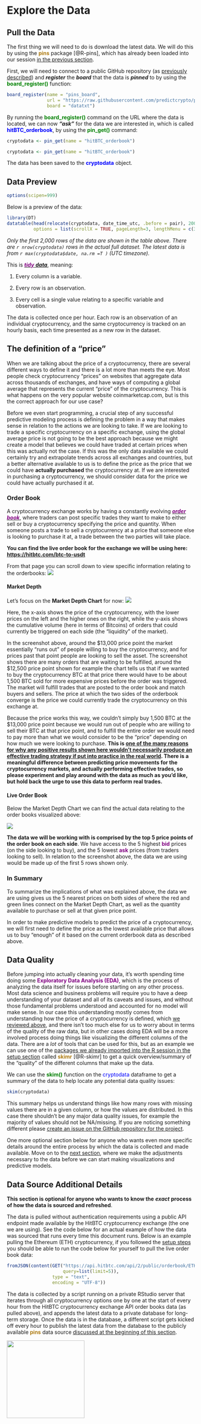 # Explore the Data {#explore-data}

## Pull the Data {#pull-the-data}

The first thing we will need to do is download the latest data. We will do this by using the [**pins**]{style="color: #ae7b11;"} package [@R-pins], which has already been loaded into our session [in the previous section](#installing-and-loading-packages).

First, we will need to connect to a public GitHub repository (as [previously described](#github)) and ***register*** the ***board*** that the data is ***pinned*** to by using the [**board\_register()**]{style="color: green;"} function:

```r
board_register(name = "pins_board", 
               url = "https://raw.githubusercontent.com/predictcrypto/pins/master/", 
               board = "datatxt")
```

By running the [**board\_register()**]{style="color: green;"} command on the URL where the data is located, we can now ***"ask"*** for the data we are interested in, which is called [**hitBTC\_orderbook**]{style="color: blue;"}, by using the [**pin\_get()**]{style="color: green;"} command:

```r
cryptodata <- pin_get(name = "hitBTC_orderbook")
```

<!-- Couldn't hide the progress bar so split it into a hidden code chunk instead -->

```r
cryptodata <- pin_get(name = "hitBTC_orderbook")
```

The data has been saved to the [**cryptodata**]{style="color: blue;"} object.

## Data Preview {#data-preview}

```r
options(scipen=999)
```

Below is a preview of the data:

```r
library(DT)
datatable(head(relocate(cryptodata, date_time_utc, .before = pair), 2000),  style = "default", 
          options = list(scrollX = TRUE, pageLength=3, lengthMenu = c(3, 5, 10)), rownames = F)
```

*Only the first 2,000 rows of the data are shown in the table above. There are `r nrow(cryptodata)` rows in the actual full dataset. The latest data is from `r max(cryptodata$date, na.rm =T )` (UTC timezone).*

This is [[***tidy***]{style="color: purple;"} ***data***](https://tidyr.tidyverse.org/articles/tidy-data.html), meaning:

1.  Every column is a variable.

2.  Every row is an observation.

3.  Every cell is a single value relating to a specific variable and observation.

The data is collected once per hour. Each row is an observation of an individual cryptocurrency, and the same cryptocurrency is tracked on an hourly basis, each time presented as a new row in the dataset.

## The definition of a "price" {#the-definition-of-a-price}

When we are talking about the price of a cryptocurrency, there are several different ways to define it and there is a lot more than meets the eye. Most people check cryptocurrency "prices" on websites that aggregate data across thousands of exchanges, and have ways of computing a global average that represents the current "price" of the cryptocurrency. This is what happens on the very popular website coinmarketcap.com, but is this the correct approach for our use case?

Before we even start programming, a crucial step of any successful predictive modeling process is defining the problem in a way that makes sense in relation to the actions we are looking to take. If we are looking to trade a specific cryptocurrency on a specific exchange, using the global average price is not going to be the best approach because we might create a model that believes we could have traded at certain prices when this was actually not the case. If this was the only data available we could certainly try and extrapolate trends across all exchanges and countries, but a better alternative available to us is to define the price as the price that we could have **actually purchased** the cryptocurrency at. If we are interested in purchasing a cryptocurrency, we should consider data for the price we could have actually purchased it at.

### Order Book

A cryptocurrency exchange works by having a constantly evolving [[***order book***]{style="color: purple;"}](https://www.investopedia.com/terms/o/order-book.asp), where traders can post specific trades they want to make to either sell or buy a cryptocurrency specifying the price and quantity. When someone posts a trade to sell a cryptocurrency at a price that someone else is looking to purchase it at, a trade between the two parties will take place.

**You can find the live order book for the exchange we will be using here: <https://hitbtc.com/btc-to-usdt>**

From that page you can scroll down to view specific information relating to the orderbooks: ![](images/orderbook_ex.PNG)

#### Market Depth

Let's focus on the **Market Depth Chart** for now: ![](images/market_depth_chart.PNG)

Here, the x-axis shows the price of the cryptocurrency, with the lower prices on the left and the higher ones on the right, while the y-axis shows the cumulative volume (here in terms of Bitcoins) of orders that could currently be triggered on each side (the "liquidity" of the market).

In the screenshot above, around the \$13,000 price point the market essentially "runs out" of people willing to buy the cryptocurrency, and for prices past that point people are looking to sell the asset. The screenshot shows there are many orders that are waiting to be fulfilled, around the \$12,500 price point shown for example the chart tells us that if we wanted to buy the cryptocurrency BTC at that price there would have to be about 1,500 BTC sold for more expensive prices before the order was triggered. The market will fulfill trades that are posted to the order book and match buyers and sellers. The price at which the two sides of the orderbook converge is the price we could currently trade the cryptocurrency on this exchange at.

Because the price works this way, we couldn't simply buy 1,500 BTC at the \$13,000 price point because we would run out of people who are willing to sell their BTC at that price point, and to fulfill the entire order we would need to pay more than what we would consider to be the "price" depending on how much we were looking to purchase. **This is [one of the many reasons for why any positive results shown here wouldn't necessarily produce an effective trading strategy if put into practice in the real world](#considerations). There is a meaningful difference between predicting price movements for the cryptocurrency markets, and actually performing effective trades, so please experiment and play around with the data as much as you'd like, but hold back the urge to use this data to perform real trades.**

#### Live Order Book

Below the Market Depth Chart we can find the actual data relating to the order books visualized above:

![](images/orderbook_ex_zoomed.PNG)

**The data we will be working with is comprised by the top 5 price points of the order book on each side**. We have access to the 5 highest [**bid**]{style="color: purple;"} prices (on the side looking to buy), and the 5 lowest [**ask**]{style="color: purple;"} prices (from traders looking to sell). In relation to the screenshot above, the data we are using would be made up of the first 5 rows shown only.

### In Summary

To summarize the implications of what was explained above, the data we are using gives us the 5 nearest prices on both sides of where the red and green lines connect on the Market Depth Chart, as well as the quantity available to purchase or sell at that given price point.

In order to make predictive models to predict the price of a cryptocurrency, we will first need to define the price as the lowest available price that allows us to buy "enough" of it based on the current orderbook data as described above.

## Data Quality {#data-quality}

Before jumping into actually cleaning your data, it's worth spending time doing some [**Exploratory Data Analysis (EDA)**]{style="color: purple;"}, which is the process of analyzing the data itself for issues before starting on any other process. Most data science and business problems will require you to have a deep understanding of your dataset and all of its caveats and issues, and without those fundamental problems understood and accounted for no model will make sense. In our case this understanding mostly comes from understanding how the price of a cryptocurrency is defined, which [we reviewed above](#the-definition-of-a-price), and there isn't too much else for us to worry about in terms of the quality of the raw data, but in other cases doing EDA will be a more involved process doing things like visualizing the different columns of the data. There are a *lot* of tools that can be used for this, but as an example we can use one of the [packages we already imported into the R session in the setup section](#installing-and-loading-packages) called [**skimr**]{style="color: #ae7b11;"} [@R-skimr] to get a quick overview/summary of the "quality" of the different columns that make up the data.

We can use the [**skim()**]{style="color: green;"} function on the [cryptodata]{style="color: blue;"} dataframe to get a summary of the data to help locate any potential data quality issues:

```r
skim(cryptodata)
```

This summary helps us understand things like how many rows with missing values there are in a given column, or how the values are distributed. In this case there shouldn't be any major data quality issues, for example the majority of values should not be NA/missing. If you are noticing something different please [create an issue on the GitHub repository for the project](https://github.com/ries9112/cryptocurrencyresearch-org/issues).

One more optional section below for anyone who wants even more specific details around the entire process by which the data is collected and made available. Move on to the [next section](#data-prep), where we make the adjustments necessary to the data before we can start making visualizations and predictive models.

## Data Source Additional Details

**This section is optional for anyone who wants to know the** ***exact*** **process of how the data is sourced and refreshed**.

The data is pulled without authentication requirements using a public API endpoint made available by the HitBTC cryptocurrency exchange (the one we are using). See the code below for an actual example of how the data was sourced that runs every time this document runs. Below is an example pulling the Ethereum (ETH) cryptocurrency, if you followed the [setup steps](#install-all-other-packages) you should be able to run the code below for yourself to pull the live order book data:

<!-- ```{r orderbooks_live_example_function} -->

<!-- get_response_content <- function(api_response) { -->

<!--   fromJSON(content(api_response, -->

<!--                    type = "text", -->

<!--                    encoding = "UTF-8"), -->

<!--           simplifyDataFrame = FALSE) -->

<!-- } -->

<!-- ``` -->

```r
fromJSON(content(GET("https://api.hitbtc.com/api/2/public/orderbook/ETHUSD",
                     query=list(limit=5)),
                 type = "text",
                 encoding = "UTF-8"))
```

The data is collected by a script running on a private RStudio server that iterates through all cryptocurrency options one by one at the start of every hour from the HitBTC cryptocurrency exchange API order books data (as pulled above), and appends the latest data to a private database for long-term storage. Once the data is in the database, a different script gets kicked off every hour to publish the latest data from the database to the publicly available [**pins**]{style="color: #ae7b11;"} data source [discussed at the beginning of this section](#pull-the-data).

![](images/data_lifecycle.PNG){width="208"}
